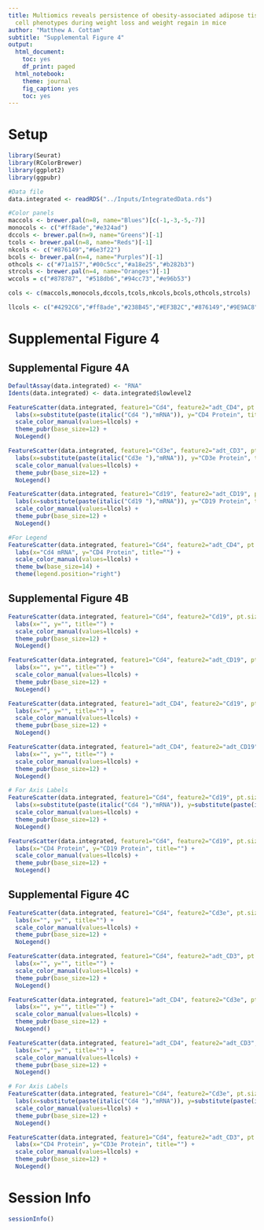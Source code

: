 ```yaml
---
title: Multiomics reveals persistence of obesity-associated adipose tissue immune
  cell phenotypes during weight loss and weight regain in mice
author: "Matthew A. Cottam"
subtitle: "Supplemental Figure 4"
output:
  html_document:
    toc: yes
    df_print: paged
  html_notebook:
    theme: journal
    fig_caption: yes
    toc: yes
---
```


# Setup

```r
library(Seurat)
library(RColorBrewer)
library(ggplot2)
library(ggpubr)

#Data file
data.integrated <- readRDS("../Inputs/IntegratedData.rds")

#Color panels
maccols <- brewer.pal(n=8, name="Blues")[c(-1,-3,-5,-7)]
monocols <- c("#ff8ade","#e324ad")
dccols <- brewer.pal(n=9, name="Greens")[-1]
tcols <- brewer.pal(n=8, name="Reds")[-1]
nkcols <- c("#876149","#6e3f22")
bcols <- brewer.pal(n=4, name="Purples")[-1]
othcols <- c("#71a157","#00c5cc","#a18e25","#b282b3")
strcols <- brewer.pal(n=4, name="Oranges")[-1]
wccols = c("#878787", "#518db6","#94cc73","#e96b53")

cols <- c(maccols,monocols,dccols,tcols,nkcols,bcols,othcols,strcols)

llcols <- c("#4292C6","#ff8ade","#238B45","#EF3B2C","#876149","#9E9AC8","#71a157","#00c5cc","#a18e25","#b282b3","#FD8D3C")
```

# Supplemental Figure 4

## Supplemental Figure 4A

```r
DefaultAssay(data.integrated) <- "RNA"
Idents(data.integrated) <- data.integrated$lowlevel2

FeatureScatter(data.integrated, feature1="Cd4", feature2="adt_CD4", pt.size=1.5) +
  labs(x=substitute(paste(italic("Cd4 "),"mRNA")), y="CD4 Protein", title="") + 
  scale_color_manual(values=llcols) +
  theme_pubr(base_size=12) +
  NoLegend()

FeatureScatter(data.integrated, feature1="Cd3e", feature2="adt_CD3", pt.size=1.5) +
  labs(x=substitute(paste(italic("Cd3e "),"mRNA")), y="CD3e Protein", title="") + 
  scale_color_manual(values=llcols) +
  theme_pubr(base_size=12) +
  NoLegend()

FeatureScatter(data.integrated, feature1="Cd19", feature2="adt_CD19", pt.size=1.5) +
  labs(x=substitute(paste(italic("Cd19 "),"mRNA")), y="CD19 Protein", title="") + 
  scale_color_manual(values=llcols) +
  theme_pubr(base_size=12) +
  NoLegend()

#For Legend
FeatureScatter(data.integrated, feature1="Cd4", feature2="adt_CD4", pt.size=1.5) +
  labs(x="Cd4 mRNA", y="CD4 Protein", title="") + 
  scale_color_manual(values=llcols) +
  theme_bw(base_size=14) +
  theme(legend.position="right")
```

## Supplemental Figure 4B

```r

FeatureScatter(data.integrated, feature1="Cd4", feature2="Cd19", pt.size=1.5) +
  labs(x="", y="", title="") + 
  scale_color_manual(values=llcols) +
  theme_pubr(base_size=12) +
  NoLegend() 

FeatureScatter(data.integrated, feature1="Cd4", feature2="adt_CD19", pt.size=1.5) +
  labs(x="", y="", title="") + 
  scale_color_manual(values=llcols) +
  theme_pubr(base_size=12) +
  NoLegend() 

FeatureScatter(data.integrated, feature1="adt_CD4", feature2="Cd19", pt.size=1.5) +
  labs(x="", y="", title="") + 
  scale_color_manual(values=llcols) +
  theme_pubr(base_size=12) +
  NoLegend() 

FeatureScatter(data.integrated, feature1="adt_CD4", feature2="adt_CD19", pt.size=1.5) +
  labs(x="", y="", title="") + 
  scale_color_manual(values=llcols) +
  theme_pubr(base_size=12) +
  NoLegend() 

# For Axis Labels
FeatureScatter(data.integrated, feature1="Cd4", feature2="Cd19", pt.size=0.5) +
  labs(x=substitute(paste(italic("Cd4 "),"mRNA")), y=substitute(paste(italic("Cd19"),"mRNA")), title="") + 
  scale_color_manual(values=llcols) +
  theme_pubr(base_size=12) +
  NoLegend() 

FeatureScatter(data.integrated, feature1="Cd4", feature2="Cd19", pt.size=0.5) +
  labs(x="CD4 Protein", y="CD19 Protein", title="") + 
  scale_color_manual(values=llcols) +
  theme_pubr(base_size=12) +
  NoLegend() 
```

## Supplemental Figure 4C

```r

FeatureScatter(data.integrated, feature1="Cd4", feature2="Cd3e", pt.size=1.5) +
  labs(x="", y="", title="") + 
  scale_color_manual(values=llcols) +
  theme_pubr(base_size=12) +
  NoLegend() 

FeatureScatter(data.integrated, feature1="Cd4", feature2="adt_CD3", pt.size=1.5) +
  labs(x="", y="", title="") + 
  scale_color_manual(values=llcols) +
  theme_pubr(base_size=12) +
  NoLegend() 

FeatureScatter(data.integrated, feature1="adt_CD4", feature2="Cd3e", pt.size=1.5) +
  labs(x="", y="", title="") + 
  scale_color_manual(values=llcols) +
  theme_pubr(base_size=12) +
  NoLegend() 

FeatureScatter(data.integrated, feature1="adt_CD4", feature2="adt_CD3", pt.size=1.5) +
  labs(x="", y="", title="") + 
  scale_color_manual(values=llcols) +
  theme_pubr(base_size=12) +
  NoLegend() 

# For Axis Labels
FeatureScatter(data.integrated, feature1="Cd4", feature2="Cd3e", pt.size=0.5) +
  labs(x=substitute(paste(italic("Cd4 "),"mRNA")), y=substitute(paste(italic("Cd3e"),"mRNA")), title="") + 
  scale_color_manual(values=llcols) +
  theme_pubr(base_size=12) +
  NoLegend() 

FeatureScatter(data.integrated, feature1="Cd4", feature2="adt_CD3", pt.size=0.5) +
  labs(x="CD4 Protein", y="CD3e Protein", title="") + 
  scale_color_manual(values=llcols) +
  theme_pubr(base_size=12) +
  NoLegend() 
```


# Session Info
```r
sessionInfo()
```

